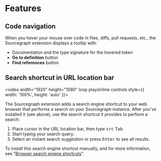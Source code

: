 # Features

## Code navigation

When you hover your mouse over code in files, diffs, pull requests, etc., the Sourcegraph extension displays a tooltip with:

- Documentation and the type signature for the hovered token
- **Go to definition** button
- **Find references** button

## Search shortcut in URL location bar

<video width="1920" height="1080" loop playsInline controls style={{ width: '100%', height: 'auto' }}>
  <source src="https://storage.googleapis.com/sourcegraph-assets/code-host-integration/BrowserShortcutDark.mp4" type="video/mp4"/>
</video>

The Sourcegraph extension adds a search engine shortcut to your web browser that performs a search on your Sourcegraph instance. After you've installed it (see above), use the search shortcut it provides to perform a search:

1. Place cursor in the URL location bar, then type <kbd>src</kbd> <kbd>Tab</kbd>.
2. Start typing your search query.
3. Select an instant search suggestion or press <kbd>Enter</kbd> to see all results.

To install this search engine shortcut manually, and for more information, see "[Browser search engine shortcuts](/integration/browser_extension/how-tos/browser_search_engine)".
